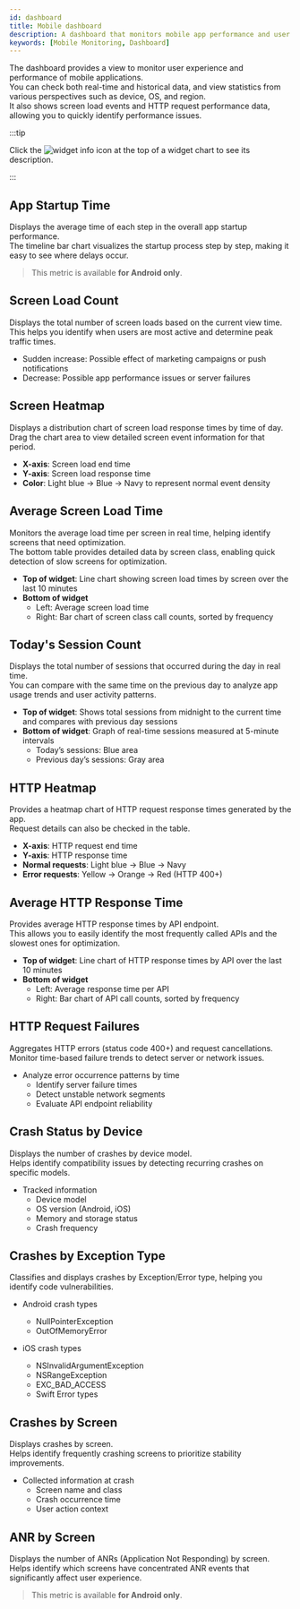 ```yaml
---
id: dashboard
title: Mobile dashboard
description: A dashboard that monitors mobile app performance and user experience in real time.
keywords: [Mobile Monitoring, Dashboard]
---
```


The dashboard provides a view to monitor user experience and performance of mobile applications.  
You can check both real-time and historical data, and view statistics from various perspectives such as device, OS, and region.  
It also shows screen load events and HTTP request performance data, allowing you to quickly identify performance issues.

:::tip

Click the ![widget info icon](/img/ico-widget-info.svg) at the top of a widget chart to see its description.

:::

## App Startup Time

Displays the average time of each step in the overall app startup performance.  
The timeline bar chart visualizes the startup process step by step, making it easy to see where delays occur.

> This metric is available **for Android only**.

## Screen Load Count

Displays the total number of screen loads based on the current view time.  
This helps you identify when users are most active and determine peak traffic times.

- Sudden increase: Possible effect of marketing campaigns or push notifications  
- Decrease: Possible app performance issues or server failures  

## Screen Heatmap

Displays a distribution chart of screen load response times by time of day.  
Drag the chart area to view detailed screen event information for that period.

- **X-axis**: Screen load end time  
- **Y-axis**: Screen load response time  
- **Color**: Light blue → Blue → Navy to represent normal event density  

## Average Screen Load Time

Monitors the average load time per screen in real time, helping identify screens that need optimization.  
The bottom table provides detailed data by screen class, enabling quick detection of slow screens for optimization.

- **Top of widget**: Line chart showing screen load times by screen over the last 10 minutes  
- **Bottom of widget**  
  - Left: Average screen load time  
  - Right: Bar chart of screen class call counts, sorted by frequency  

## Today's Session Count

Displays the total number of sessions that occurred during the day in real time.  
You can compare with the same time on the previous day to analyze app usage trends and user activity patterns.

- **Top of widget**: Shows total sessions from midnight to the current time and compares with previous day sessions  
- **Bottom of widget**: Graph of real-time sessions measured at 5-minute intervals  
  - Today’s sessions: Blue area  
  - Previous day’s sessions: Gray area  

## HTTP Heatmap

Provides a heatmap chart of HTTP request response times generated by the app.  
Request details can also be checked in the table.

- **X-axis**: HTTP request end time  
- **Y-axis**: HTTP response time  
- **Normal requests**: Light blue → Blue → Navy  
- **Error requests**: Yellow → Orange → Red (HTTP 400+)  

## Average HTTP Response Time

Provides average HTTP response times by API endpoint.  
This allows you to easily identify the most frequently called APIs and the slowest ones for optimization.

- **Top of widget**: Line chart of HTTP response times by API over the last 10 minutes  
- **Bottom of widget**  
  - Left: Average response time per API  
  - Right: Bar chart of API call counts, sorted by frequency  

## HTTP Request Failures

Aggregates HTTP errors (status code 400+) and request cancellations.  
Monitor time-based failure trends to detect server or network issues.

* Analyze error occurrence patterns by time
    - Identify server failure times  
    - Detect unstable network segments  
    - Evaluate API endpoint reliability  

## Crash Status by Device

Displays the number of crashes by device model.  
Helps identify compatibility issues by detecting recurring crashes on specific models.  

- Tracked information
    - Device model  
    - OS version (Android, iOS)  
    - Memory and storage status  
    - Crash frequency  

## Crashes by Exception Type

Classifies and displays crashes by Exception/Error type, helping you identify code vulnerabilities.  

- Android crash types
    - NullPointerException  
    - OutOfMemoryError  

- iOS crash types
    - NSInvalidArgumentException  
    - NSRangeException  
    - EXC_BAD_ACCESS  
    - Swift Error types  

## Crashes by Screen

Displays crashes by screen.  
Helps identify frequently crashing screens to prioritize stability improvements.

- Collected information at crash
    - Screen name and class  
    - Crash occurrence time  
    - User action context  

## ANR by Screen

Displays the number of ANRs (Application Not Responding) by screen.  
Helps identify which screens have concentrated ANR events that significantly affect user experience.

> This metric is available **for Android only**.
